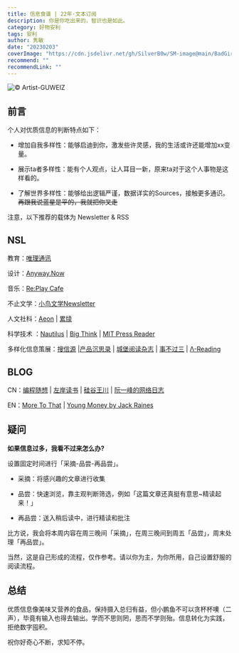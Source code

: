 ```yaml
---
title: 信息食谱 | 22年·文本订阅
description: 你是你吃出来的，智识也是如此。
category: 好物安利
tags: 安利
author: 隽敏
date: "20230203"
coverImage: "https://cdn.jsdelivr.net/gh/SilverB0w/SM-image@main/BadGirl.jpg"
recommend: ""
recommendLink: ""
---
```


![© Artist-GUWEIZ](https://cdn.jsdelivr.net/gh/SilverB0w/SM-image@main/BadGirl.jpg)

## 前言

个人对优质信息的判断特点如下：

- 增加自我多样性：能够启迪到你，激发些许灵感，我的生活或许还能增加xx变量。

- 展示ta者多样性：能有个人观点，让人耳目一新，原来ta对于这个人事物是这样看的。

- 了解世界多样性：能够给出逻辑严谨，数据详实的Sources，接触更多通识。~~再跟我说蓝星是平的，我就把你叉走~~ 

注意，以下推荐的载体为 Newsletter & RSS

## NSL

教育：[唯理通讯](https://veritaschina.us4.list-manage.com/subscribe?u=8392009651fae5a1860902e5a&id=2c983fb6e6)

设计：[Anyway.Now](https://anyway.zhubai.love/)

音乐：[Re:Play Cafe](https://newsletter.replay.cafe/)

不止文学：[小鸟文学Newsletter](https://avesliterature.substack.com/)

人文社科：[Aeon](https://aeon.co/) | [累牍](https://chinanonfiction.com/)

科学技术 ：[Nautilus](https://nautil.us/?utm_source=nautilus-newsletter&utm_medium=email&he=8144294877ca44b808e70c8a86d939b9&utm_campaign=22cybermondayunpaidemail) | [Big Think](https://bigthink.com/?utm_source=mailchimp&utm_medium=email&utm_campaign=weeklynewsletter) | [MIT Press Reader](https://thereader.mitpress.mit.edu/explore-the-mit-press-reader/)

多样化信息策展：[搜信源](https://souxinyuan.com/%E9%A6%96%E9%A1%B5) |[产品沉思录](https://pmthinking.com/) |  [城堡阅读杂志](https://www.yuque.com/cbyd/chengbao) | [事不过三](https://via.zhubai.love/)  | [Λ-Reading](https://rizime.substack.com/)

## BLOG

CN：[编程随想](https://program-think.blogspot.com/) | [左岸读书](http://www.zreading.cn/) | [硅谷王川](https://chuan.us/) | [阮一峰的网络日志](https://www.ruanyifeng.com/blog/)

EN：[More To That](https://moretothat.com/) | [Young Money by Jack Raines](https://www.youngmoney.co/)



## 疑问
**如果信息过多，我看不过来怎么办?**

设置固定时间进行「采摘-品尝-再品尝」。

- 采摘：将感兴趣的文章进行收集

- 品尝：快速浏览，靠主观判断筛选，例如「这篇文章还真挺有意思~精读起来！」
- 再品尝：送入稍后读中，进行精读和批注

比方说，我会将本周内容在周三晚间「采摘」，在周三晚间到周五「品尝」，周末处理「再品尝」。

当然，这是自己形成的流程，仅作参考。请以你为主，为你所用，自己设置舒服的阅读流程。

## 总结

优质信息像美味又营养的食品，保持摄入总归有益，但小鹏鱼不可以贪杯杯噢（二声），毕竟有输入也得去输出。学而不思则罔，思而不学则殆。信息转化为实践，拒绝数字囤积。

祝你好奇心不断，求知不停。
